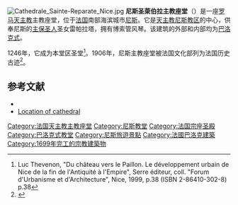 [[File:Cathedrale_Sainte-Reparate_Nice.jpg|thumb]]
'''尼斯圣萊伯拉主教座堂'''（{{lang-fr|Cathédrale Sainte-Réparate de Nice}}）是一座[[罗马天主教|罗马天主教]]主教座堂，位于[[法国|法国]]南部海滨城市[[尼斯|尼斯]]。它是[[天主教尼斯教区|天主教尼斯教区]]的中心，供奉尼斯的[[主保圣人|主保圣人]]圣女雷帕拉塔，拥有博索管风琴。该建筑的外部和内部均为[[巴洛克式|巴洛克式]]。

1246年，它成为本堂区圣堂<ref>Luc Thevenon, "Du château vers le Paillon. Le développement urbain de Nice de la fin de l'Antiquité à l'Empire", Serre éditeur, coll. "Forum d'Urbanisme et d'Architecture", Nice, 1999, p.38 (ISBN 2-86410-302-8) p.38</ref>。1906年，尼斯主教座堂被法国文化部列为法国历史古迹<ref>{{Cite web |url=http://www.culture.gouv.fr/public/mistral/merimee_fr?ACTION=CHERCHER&FIELD_1=REF&VALUE_1=PA00080779. |title=法国文化部 |accessdate=2010-12-26 |archive-date=2016-04-05 |archive-url=https://web.archive.org/web/20160405043005/http://www.culture.gouv.fr/public/mistral/merimee_fr?ACTION=CHERCHER&FIELD_1=REF&VALUE_1=PA00080779. |dead-url=no }}</ref>。

== 参考文献 ==
<references />
*{{commonscat-inline|Cathédrale Sainte-Réparate de Nice}}
*[http://www.scholares.net/index.php?Gazetteer-Nice Location of cathedral] {{Wayback|url=http://www.scholares.net/index.php?Gazetteer-Nice |date=20070930184701 }}

{{coord|43|41|50|N|7|16|33|E|type:landmark_region:FR|display=title}}
{{法国天主教主教座堂}}

[[Category:法国天主教主教座堂|Category:法国天主教主教座堂]]
[[Category:尼斯教堂|Category:尼斯教堂]]
[[Category:法国宗座圣殿|Category:法国宗座圣殿]]
[[Category:巴洛克式教堂|Category:巴洛克式教堂]]
[[Category:尼斯旅遊景點|Category:尼斯旅遊景點]]
[[Category:法國巴洛克建築|Category:法國巴洛克建築]]
[[Category:1699年完工的宗教建築物|Category:1699年完工的宗教建築物]]